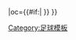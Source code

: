 {{fb team |t=奧格斯堡 |tan=奥格斯堡足球俱乐部 |tc=GER |abb={{#if:{{{abb|}}}|AUG{{0}}}} |oc={{#if:{{{oc|}}}|{{{oc}}} }} }}<!--
--><noinclude>[[Category:足球模板]]</noinclude>